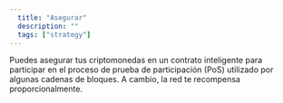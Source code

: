```yaml
---
  title: "Asegurar"
  description: ""
  tags: ["strategy"]
---
```


Puedes asegurar tus criptomonedas en un contrato inteligente para participar en el proceso de prueba de participación (PoS) utilizado por algunas cadenas de bloques. A cambio, la red te recompensa proporcionalmente.
